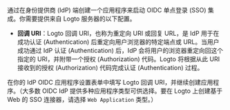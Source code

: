 通过在身份提供商 (IdP) 端创建一个应用程序来启动 OIDC 单点登录 (SSO) 集成。你需要提供来自 Logto 服务器的以下配置。

- **回调 URI**：Logto 回调 URI，也称为重定向 URI 或回复 URL，是 IdP 用于在成功认证 (Authentication) 后重定向用户浏览器的特定端点或 URL。当用户成功通过 IdP 认证 (Authentication) 后，IdP 会将用户的浏览器重定向回这个指定的 URI，并附带一个授权 (Authorization) 代码。Logto 将根据从此 URI 接收到的授权 (Authorization) 代码完成认证 (Authentication) 过程。

在你的 IdP OIDC 应用程序设置表单中填写 Logto 回调 URI，并继续创建应用程序。（大多数 OIDC IdP 提供多种应用程序类型可供选择。要在 Logto 上创建基于 Web 的 SSO 连接器，请选择 `Web Application` 类型。）
